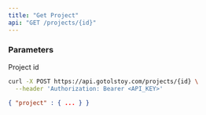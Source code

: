 ```yaml
---
title: "Get Project"
api: "GET /projects/{id}"
---
```


### Parameters

<ParamField path="id" type="string" required>

Project id

</ParamField>

<RequestExample>

```bash Request
curl -X POST https://api.gotolstoy.com/projects/{id} \
  --header 'Authorization: Bearer <API_KEY>'
```

</RequestExample>

<ResponseExample>

```json Response
{ "project" : { ... } }
```

</ResponseExample>
